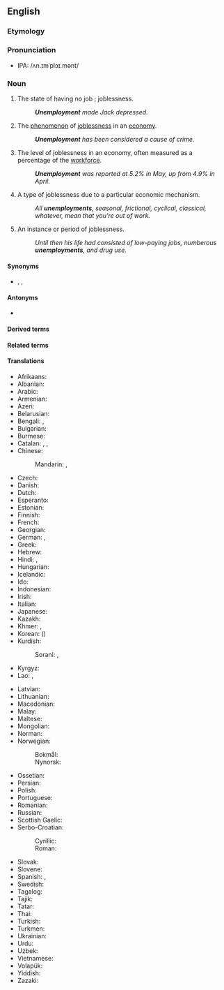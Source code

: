 ==English==

===Etymology===
{{prefix|en|un|employment}}

===Pronunciation===
* IPA: /ʌn.ɪmˈplɔɪ.mənt/

===Noun===
{{en-noun|~}}

# The state of having no job<!--pertinent?, which may cause late [[filial life]]-->; joblessness.
#: '''''Unemployment''' made Jack depressed.''
# The [[phenomenon]] of [[joblessness]] in an [[economy]].
#: '''''Unemployment''' has been considered a cause of crime.''
# The level of joblessness in an economy, often measured as a percentage of the [[workforce]].
#: '''''Unemployment''' was reported at 5.2% in May, up from 4.9% in April.''
# {{lb|en|countable}} A type of joblessness due to a particular economic mechanism.
#: ''All '''unemployments''', seasonal, frictional, cyclical, classical, whatever, mean that you're out of work.''
# {{lb|en|countable}} An instance or period of joblessness.
#: ''Until then his life had consisted of low-paying jobs, numberous '''unemployments''', and drug use.''

====Synonyms====
* {{l|en|joblessness}}, {{l|en|worklessness}}, {{l|en|unwork}}

====Antonyms====
* {{l|en|employment}}

====Derived terms====
{{der3|lang=en|{{l|en|unemployment benefit}}
|{{l|en|unemployment insurance}}
|{{l|en|unemployment trap}}
}}

====Related terms====
{{rel3|lang=en|{{l|en|classical unemployment}}
|{{l|en|cyclical unemployment}}
|{{l|en|frictional unemployment}}
|{{l|en|Marxian unemployment}}
|{{l|en|seasonal unemployment}}
|{{l|en|structural unemployment}}
|{{l|en|technological unemployment}}
|{{l|en|unemployed}}
}}

====Translations====
{{trans-top|joblessness}}
* Afrikaans: {{t|af|werkloosheid}}
* Albanian: {{t+|sq|papunësi|f}}
* Arabic: {{t|ar|بِطَالَة|f}}
* Armenian: {{t+|hy|գործազրկություն}}
* Azeri: {{t|az|işsizlik}}
* Belarusian: {{t|be|беспрацо́ўя|n}}
* Bengali: {{t|bn|দূর|tr=dur|sc=Beng}}, {{t|bn|বেকারত্ব|tr=bekarôtbô|sc=Beng}}
* Bulgarian: {{t+|bg|безрабо́тица|f}}
* Burmese: {{t|my|အလုပ်လက်မဲ့ဖြစ်ခြင်း|sc=Mymr}}
* Catalan: {{t+|ca|atur|m}}, {{t|ca|parada forçosa|f}}, {{t|ca|manca de treball|f}}
* Chinese:
*: Mandarin: {{t+|cmn|失業|sc=Hani}}, {{t+|cmn|失业|tr=shīyè|sc=Hani}}
* Czech: {{t+|cs|nezaměstnanost|f}}
* Danish: {{t+|da|arbejdsløshed|c}}
* Dutch: {{t+|nl|werkloosheid|f}}
* Esperanto: {{t|eo|maldungo}}
* Estonian: {{t|et|tööpuudus}}
* Finnish: {{t+|fi|työttömyys}}
* French: {{t+|fr|chômage|m}}
* Georgian: {{t|ka|უმუშევრობა}}
* German: {{t+|de|Arbeitslosigkeit|f}}, {{t|de|Werklosigkeit|f}}
* Greek: {{t+|el|ανεργία|f}}
* Hebrew: {{t+|he|אַבְטָלָה|f|tr=avtalá}}
* Hindi: {{t|hi|बेरोज़गारी|f}}, {{t+|hi|बेकारी|f}}
* Hungarian: {{t+|hu|munkanélküliség}}
* Icelandic: {{t+|is|atvinnuleysi}}
* Ido: {{t+|io|neemployeso}}
* Indonesian: {{t+|id|pengangguran}}
* Irish: {{t|ga|dífhostaíocht}}
* Italian: {{t+|it|disoccupazione|f}}
* Japanese: {{t+|ja|失業|tr=しつぎょう, shitsugyō|sc=Jpan}}
* Kazakh: {{t|kk|жұмыссыздық|sc=Cyrl}}
* Khmer: {{t+|km|និកម្មភាព|tr=ni kam pheap|sc=Khmr}}, {{t|km|អកម្មភាព|tr=ak kam pheap|sc=Khmr}}
* Korean: {{t+|ko|실업|sc=Kore}} ({{t+|ko|失業|sc=Kore}})
* Kurdish:
*: Sorani: {{t|ku|بێ ئیشی|sc=ku-Arab}}, {{t+|ku|بێکاری|sc=ku-Arab}}
* Kyrgyz: {{t+|ky|жумушсуздук|sc=Cyrl}}
* Lao: {{t+|lo|ໄພຫວ່າງງານ|sc=Laoo}}, {{t|lo|ການວ່າງງານ|sc=Laoo}}
{{trans-mid}}
* Latvian: {{t|lv|bezdarbs|m}}
* Lithuanian: {{t+|lt|nedarbas|m}}
* Macedonian: {{t|mk|неврабо́теност|f}}
* Malay: {{t|ms|pengangguran}}
* Maltese: {{t|mt|qgħad|m}}
* Mongolian: {{t+|mn|ажилгүйдэл}}
* Norman: {{t|nrf|d'sempliai|m}} {{qualifier|Jersey}}
* Norwegian:
*: Bokmål: {{t+|nb|arbeidsledighet|m}}
*: Nynorsk: {{t|nn|arbeidsløyse|f}}
* Ossetian: {{t|os|æнæкуыст|sc=Cyrl}}
* Persian: {{t|fa|بی‌کاری|tr=bi-kâri|sc=fa-Arab}}
* Polish: {{t+|pl|bezrobocie|n}}
* Portuguese: {{t+|pt|desemprego|m}}
* Romanian: {{t+|ro|șomaj|n}}
* Russian: {{t+|ru|безрабо́тица|f}}
* Scottish Gaelic: {{t|gd|cion-cosnaidh|m}}
* Serbo-Croatian:
*: Cyrillic: {{t|sh|незапосленост|f|sc=Cyrl}}
*: Roman: {{t+|sh|nezaposlenost|f}}
* Slovak: {{t|sk|nezamestnanosť|f}}
* Slovene: {{t|sl|brezposelnost|f}}
* Spanish: {{t+|es|desempleo|m}}, {{t+|es|paro}} {{qualifier|Spain}}
* Swedish: {{t+|sv|arbetslöshet}}
* Tagalog: {{t|tl|kawalang-hanapbuhay}}
* Tajik: {{t|tg|бекорӣ|sc=Cyrl}}
* Tatar: {{t+|tt|эшсезлек|sc=Cyrl}}
* Thai: {{t+|th|การว่างงาน|tr=gaan-wâang-ngaan|sc=Thai}}
* Turkish: {{t+|tr|işsizlik}}
* Turkmen: {{t|tk|işsizlik}}
* Ukrainian: {{t+|uk|безробі́ття|n}}
* Urdu: {{t|ur|بیکاری|f|tr=bekārī}}
* Uzbek: {{t+|uz|ishsizlik}}
* Vietnamese: {{t+|vi|thất nghiệp|alt=sự thất nghiệp}}
* Volapük: {{t+|vo|nenvob}}
* Yiddish: {{t|yi|אַרבעטסלאָזיקייט|f}}
* Zazaki: {{t|zza|bêkariye|f}}
{{trans-bottom}}